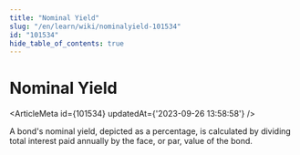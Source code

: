 ```yaml
---
title: "Nominal Yield"
slug: "/en/learn/wiki/nominalyield-101534"
id: "101534"
hide_table_of_contents: true
---
```



# Nominal Yield

<ArticleMeta id={101534} updatedAt={'2023-09-26 13:58:58'} />
<div className='border-solid border-b border-t-0 my-4 border-[var(--ifm-color-gray-300)]' />

A bond's nominal yield, depicted as a percentage, is calculated by dividing total interest paid annually by the face, or par, value of the bond.
